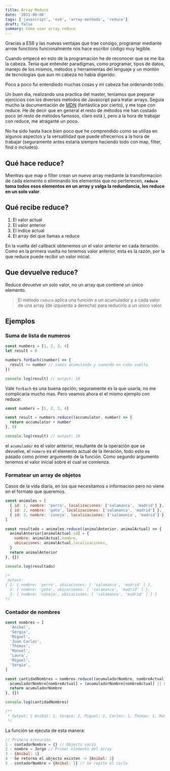 ```yaml
---
title: Array Reduce
date: '2021-06-06'
tags: ['javascript', 'es6', 'array-methods', 'reduce']
draft: false
summary: Cómo usar array reduce
---
```


Gracias a ES6 y las nuevas ventajas que trae consigo, programar mediante arrow functions funcionalmente nos hace escribir código muy legible.

Cuando empecé en esto de la programación he de reconocer que se me iba la cabeza. Tenia que entender paradigmas, como programar, tipos de datos, manejo de los mismos, métodos y herramientas del lenguaje y un montón de tecnologías que aun mi cabeza no había digerido.

Poco a poco fui entendiedo muchas cosas y mi cabeza fue ordenando todo.

Un buen dia, realizando una practica del master, teníamos que preparar ejercicios con los diversos métodos de Javascript para tratar arrays. Seguía mucho la documentación de [MDN](https://developer.mozilla.org/es/) (fantástica por cierto), y me tope con reduce. He de decir que en general el resto de métodos me han costado poco (el resto de métodos famosos, claro está ), pero a la hora de trabajar con reduce, me atraganté un poco.

No ha sido hasta hace bien poco que he comprendido como se utiliza en algunos aspectos y la versatilidad que puede ofrecernos a la hora de trabajar (seguramente antes estaría siempre haciendo todo con map, filter, find o includes).

## Qué hace reduce?

Mientras que map o filter crean un nuevo array mediante la transformacion de cada elemento o eliminando los elementos que no pertenecen, **`reduce` toma todos esos elementos en un array y valga la redundancia, los reduce en un solo valor**.

## Qué recibe reduce?

1. El valor actual
2. El valor anterior
3. El indice actual
4. El array del que llamas a reduce

En la vuelta del callback obtenemos un el valor anterior en cada iteración. Como en la primera vuelta no tenemos valor anterior, esta es la razón, por la que reduce puede recibir un valor inicial.

## Que devuelve reduce?

Reduce devuelve un solo valor, no un array que contiene un único elemento.

> El método `reduce` aplica una función a un acumulador y a cada valor de una array (de izquierda a derecha) para reducirlo a un único valor.

## Ejemplos

### Suma de lista de numeros

```javascript
const numbers = [1, 2, 3, 4]
let result = 0

numbers.forEach((number) => {
  result += number // vamos acumulando y sumando en cada vuelta
})

console.log(result) // output: 10
```

Vale `forEach` es una buena opción, seguramente es la que usaría, no me complicaría mucho mas. Pero veamos ahora el el mismo ejemplo con reduce:

```javascript
const numbers = [1, 2, 3, 4]

const result = numbers.reduce((accumulator, number) => {
  return accumulator + number
}, 0)

console.log(result) // output: 10
```

el `acumulador` es el valor anterior, resultante de la operación que se devuelve, el `número` es el elemento actual de la iteración, todo esto es pasado como primer argumento de la función. Como segundo argumento tenemos el valor inicial sobre el cual se comienza.

### Formatear un array de objetos

Casos de la vida diaria, en los que necesitamos x informacion pero no viene en el formato que queremos.

```javascript
const animales = [
  { id: 1, nombre: 'perro', localizaciones: ['salamanca', 'madrid'] },
  { id: 2, nombre: 'gato', localizaciones: ['salamanca', 'madrid'] },
  { id: 3, nombre: 'conejo', localizaciones: ['salamanca', 'madrid'] },
]

const resultado = animales.reduce((animalAnterior, animalActual) => {
  animalAnterior[animalActual.id] = {
    nombre: animalActual.nombre,
    ubicaciones: animalActual.localizaciones,
  }
  return animalAnterior
}, {})

console.log(resultado)

/* 
 output:
{ 1: { nombre: 'perro', ubicaciones: [ 'salamanca', 'madrid' ] }, 
  2: { nombre: 'gato', ubicaciones: [ 'salamanca', 'madrid' ] }, 
  3: { nombre: 'conejo', ubicaciones: [ 'salamanca', 'madrid' ] } } 
*/
```

### Contador de nombres

```javascript
const nombres = [
  'Anibal',
  'Sergio',
  'Miguel',
  'Juan Carlos',
  'Thomas',
  'Manuel',
  'Laura',
  'Miguel',
  'Sergio',
]

const cantidadNombres = nombres.reduce((acumuladorNombre, nombreActual) => {
  acumuladorNombre[nombreActual] = (acumuladorNombre[nombreActual] || 0) + 1
  return acumuladorNombre
}, {})

console.log(cantidadNombres)

/**
 * Output: { Anibal: 1, Sergio: 2, Miguel: 2, Carlos: 1, Thomas: 1, Manuel: 1, Laura: 1, }
 */
```

La función se ejecuta de esta manera:

```javascript
// Primera ejecución
1 - contadorNombre = {} // Objecto vacío
2 - nombre = Jorge // Primer elemento del array
3 - {Anibal: 1}
4 - Se retorna el objecto existen -> {Anibal: 1}
5 - contadorNombre = {Anibal: 1} // Se repite el ciclo
```
